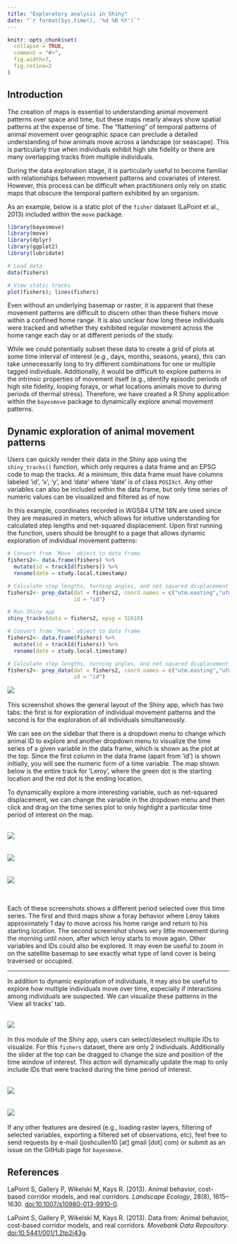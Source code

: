 ```yaml
---
title: "Exploratory analysis in Shiny"
date: "`r format(Sys.time(), '%d %B %Y')`"
---
```


```r
knitr::opts_chunk$set(
  collapse = TRUE,
  comment = "#>",
  fig.width=7,
  fig.retina=2
)
```


## Introduction

The creation of maps is essential to understanding animal movement patterns over space and time, but these maps nearly always show spatial patterns at the expense of time. The "flattening" of temporal patterns of animal movement over geographic space can preclude a detailed understanding of how animals move across a landscape (or seascape). This is particularly true when individuals exhibit high site fidelity or there are many overlapping tracks from multiple individuals.

During the data exploration stage, it is particularly useful to become familiar with relationships between movement patterns and covariates of interest. However, this process can be difficult when practitioners only rely on static maps that obscure the temporal pattern exhibited by an organism.

As an example, below is a static plot of the `fisher` dataset (LaPoint et al., 2013) included within the `move` package.


```r
library(bayesmove)
library(move)
library(dplyr)
library(ggplot2)
library(lubridate)

# Load data
data(fishers)

# View static tracks
plot(fishers); lines(fishers)
```


Even without an underlying basemap or raster, it is apparent that these movement patterns are difficult to discern other than these fishers move within a confined home range. It is also unclear how long these individuals were tracked and whether they exhibited regular movement across the home range each day or at different periods of the study.

While we could potentially subset these data to create a grid of plots at some time interval of interest (e.g., days, months, seasons, years), this can take unnecessarily long to try different combinations for one or multiple tagged individuals. Additionally, it would be difficult to explore patterns in the intrinsic properties of movement itself (e.g., identify episodic periods of high site fidelity, looping forays, or what locations animals move to during periods of thermal stress). Therefore, we have created a R Shiny application within the `bayesmove` package to dynamically explore animal movement patterns.


## Dynamic exploration of animal movement patterns

Users can quickly render their data in the Shiny app using the `shiny_tracks()` function, which only requires a data frame and an EPSG code to map the tracks. At a minimum, this data frame must have columns labeled 'id', 'x', 'y', and 'date' where 'date' is of class `POSIXct`. Any other variables can also be included within the data frame, but only time series of numeric values can be visualized and filtered as of now.

In this example, coordinates recorded in WGS84 UTM 18N are used since they are measured in meters, which allows for intuitive understanding for calculated step lengths and net-squared displacement. Upon first running the function, users should be brought to a page that allows dynamic exploration of individual movement patterns:

```r
# Convert from `Move` object to data frame
fishers2<- data.frame(fishers) %>% 
  mutate(id = trackId(fishers)) %>% 
  rename(date = study.local.timestamp)

# Calculate step lengths, turning angles, and net squared displacement
fishers2<- prep_data(dat = fishers2, coord.names = c("utm.easting","utm.northing"),
                     id = "id")

# Run Shiny app
shiny_tracks(data = fishers2, epsg = 32618)

```

```r
# Convert from `Move` object to data frame
fishers2<- data.frame(fishers) %>% 
  mutate(id = trackId(fishers)) %>% 
  rename(date = study.local.timestamp)

# Calculate step lengths, turning angles, and net squared displacement
fishers2<- prep_data(dat = fishers2, coord.names = c("utm.easting","utm.northing"),
                     id = "id")
```

<img src="Shiny-Fig1.png">
<br>
<br>
This screenshot shows the general layout of the Shiny app, which has two tabs: the first is for exploration of individual movement patterns and the second is for the exploration of all individuals simultaneously.

We can see on the sidebar that there is a dropdown menu to change which animal ID to explore and another dropdown menu to visualize the time series of a given variable in the data frame, which is shown as the plot at the top. Since the first column in the data frame (apart from 'id') is shown initially, you will see the numeric form of a time variable. The map shown below is the entire track for 'Leroy', where the green dot is the starting location and the red dot is the ending location.

To dynamically explore a more interesting variable, such as net-squared displacement, we can change the variable in the dropdown menu and then click and drag on the time series plot to only highlight a particular time period of interest on the map.
<br>
<br>

<img src="Shiny-Fig2.png">
<br><br><br>
<img src="Shiny-Fig3.png">
<br><br><br>
<img src="Shiny-Fig4.png">

<br>
<br>
Each of these screenshots shows a different period selected over this time series. The first and third maps show a foray behavior where Leroy takes approximately 1 day to move across his home range and return to his starting location. The second screenshot shows very little movement during the morning until noon, after which leroy starts to move again. Other variables and IDs could also be explored. It may even be useful to zoom in on the satellite basemap to see exactly what type of land cover is being traversed or occupied.

***

In addition to dynamic exploration of individuals, it may also be useful to explore how multiple individuals move over time, especially if interactions among individuals are suspected. We can visualize these patterns in the 'View all tracks' tab.
<br>
<br>

<img src="Shiny-Fig5.png">
<br>
<br>
In this module of the Shiny app, users can select/deselect multiple IDs to visualize. For this `fishers` dataset, there are only 2 individuals. Additionally the slider at the top can be dragged to change the size and position of the time window of interest. This action will dynamically update the map to only include IDs that were tracked during the time period of interest.
<br>
<br>

<img src="Shiny-Fig6.png">
<br><br><br>
<img src="Shiny-Fig7.png">
<br>
<br>
If any other features are desired (e.g., loading raster layers, filtering of selected variables, exporting a filtered set of observations, etc), feel free to send requests by e-mail (joshcullen10 [at] gmail [dot] com) or submit as an issue on the GitHub page for `bayesmove`.



## References

LaPoint S, Gallery P, Wikelski M, Kays R. (2013). Animal behavior, cost-based corridor models, and real corridors. *Landscape Ecology*, 28(8), 1615–1630. [doi:10.1007/s10980-013-9910-0](http://dx.doi.org/10.1007/s10980-013-9910-0).

LaPoint S, Gallery P, Wikelski M, Kays R. (2013). Data from: Animal behavior, cost-based corridor models, and real corridors. *Movebank Data Repository*. [doi:10.5441/001/1.2tp2j43g](http://dx.doi.org/10.5441/001/1.2tp2j43g).
